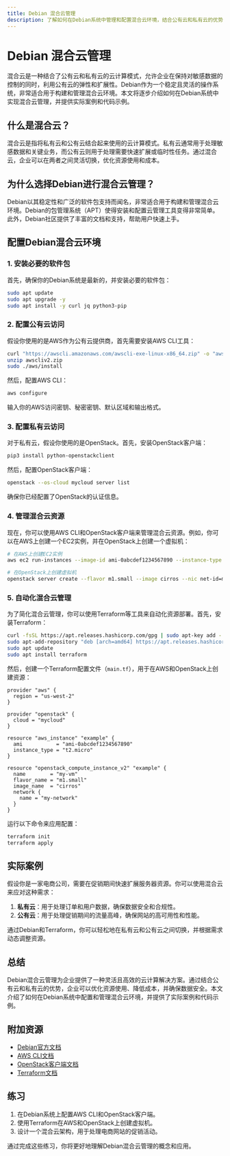 ```yaml
---
title: Debian 混合云管理
description: 了解如何在Debian系统中管理和配置混合云环境，结合公有云和私有云的优势，实现灵活的资源管理和部署。
---
```


# Debian 混合云管理

混合云是一种结合了公有云和私有云的云计算模式，允许企业在保持对敏感数据的控制的同时，利用公有云的弹性和扩展性。Debian作为一个稳定且灵活的操作系统，非常适合用于构建和管理混合云环境。本文将逐步介绍如何在Debian系统中实现混合云管理，并提供实际案例和代码示例。

## 什么是混合云？

混合云是指将私有云和公有云结合起来使用的云计算模式。私有云通常用于处理敏感数据和关键业务，而公有云则用于处理需要快速扩展或临时性任务。通过混合云，企业可以在两者之间灵活切换，优化资源使用和成本。

## 为什么选择Debian进行混合云管理？

Debian以其稳定性和广泛的软件包支持而闻名，非常适合用于构建和管理混合云环境。Debian的包管理系统（APT）使得安装和配置云管理工具变得非常简单。此外，Debian社区提供了丰富的文档和支持，帮助用户快速上手。

## 配置Debian混合云环境

### 1. 安装必要的软件包

首先，确保你的Debian系统是最新的，并安装必要的软件包：

```bash
sudo apt update
sudo apt upgrade -y
sudo apt install -y curl jq python3-pip
```

### 2. 配置公有云访问

假设你使用的是AWS作为公有云提供商，首先需要安装AWS CLI工具：

```bash
curl "https://awscli.amazonaws.com/awscli-exe-linux-x86_64.zip" -o "awscliv2.zip"
unzip awscliv2.zip
sudo ./aws/install
```

然后，配置AWS CLI：

```bash
aws configure
```

输入你的AWS访问密钥、秘密密钥、默认区域和输出格式。

### 3. 配置私有云访问

对于私有云，假设你使用的是OpenStack。首先，安装OpenStack客户端：

```bash
pip3 install python-openstackclient
```

然后，配置OpenStack客户端：

```bash
openstack --os-cloud mycloud server list
```

确保你已经配置了OpenStack的认证信息。

### 4. 管理混合云资源

现在，你可以使用AWS CLI和OpenStack客户端来管理混合云资源。例如，你可以在AWS上创建一个EC2实例，并在OpenStack上创建一个虚拟机：

```bash
# 在AWS上创建EC2实例
aws ec2 run-instances --image-id ami-0abcdef1234567890 --instance-type t2.micro --key-name my-key-pair

# 在OpenStack上创建虚拟机
openstack server create --flavor m1.small --image cirros --nic net-id=my-network-id my-vm
```

### 5. 自动化混合云管理

为了简化混合云管理，你可以使用Terraform等工具来自动化资源部署。首先，安装Terraform：

```bash
curl -fsSL https://apt.releases.hashicorp.com/gpg | sudo apt-key add -
sudo apt-add-repository "deb [arch=amd64] https://apt.releases.hashicorp.com $(lsb_release -cs) main"
sudo apt update
sudo apt install terraform
```

然后，创建一个Terraform配置文件（`main.tf`），用于在AWS和OpenStack上创建资源：

```hcl
provider "aws" {
  region = "us-west-2"
}

provider "openstack" {
  cloud = "mycloud"
}

resource "aws_instance" "example" {
  ami           = "ami-0abcdef1234567890"
  instance_type = "t2.micro"
}

resource "openstack_compute_instance_v2" "example" {
  name        = "my-vm"
  flavor_name = "m1.small"
  image_name  = "cirros"
  network {
    name = "my-network"
  }
}
```

运行以下命令来应用配置：

```bash
terraform init
terraform apply
```

## 实际案例

假设你是一家电商公司，需要在促销期间快速扩展服务器资源。你可以使用混合云来应对这种需求：

1. **私有云**：用于处理订单和用户数据，确保数据安全和合规性。
2. **公有云**：用于处理促销期间的流量高峰，确保网站的高可用性和性能。

通过Debian和Terraform，你可以轻松地在私有云和公有云之间切换，并根据需求动态调整资源。

## 总结

Debian混合云管理为企业提供了一种灵活且高效的云计算解决方案。通过结合公有云和私有云的优势，企业可以优化资源使用、降低成本，并确保数据安全。本文介绍了如何在Debian系统中配置和管理混合云环境，并提供了实际案例和代码示例。

## 附加资源

- [Debian官方文档](https://www.debian.org/doc/)
- [AWS CLI文档](https://aws.amazon.com/cli/)
- [OpenStack客户端文档](https://docs.openstack.org/python-openstackclient/latest/)
- [Terraform文档](https://www.terraform.io/docs/)

## 练习

1. 在Debian系统上配置AWS CLI和OpenStack客户端。
2. 使用Terraform在AWS和OpenStack上创建虚拟机。
3. 设计一个混合云架构，用于处理电商网站的促销活动。

通过完成这些练习，你将更好地理解Debian混合云管理的概念和应用。
